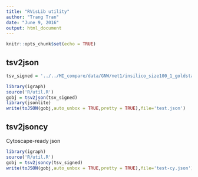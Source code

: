 ```yaml
---
title: "RVisLib utility"
author: "Trang Tran"
date: "June 9, 2016"
output: html_document
---
```


```r
knitr::opts_chunk$set(echo = TRUE)
```

## tsv2json
```r
tsv_signed = '../../MI_compare/data/GNW/net1/insilico_size100_1_goldstandard_signed.tsv'
```

```r
library(igraph)
source('R/util.R')
gobj = tsv2json(tsv_signed)
library(jsonlite)
write(toJSON(gobj,auto_unbox = TRUE,pretty = TRUE),file='test.json')
```

## tsv2jsoncy

Cytoscape-ready json

```r
library(igraph)
source('R/util.R')
gobj = tsv2jsoncy(tsv_signed)
write(toJSON(gobj,auto_unbox = TRUE,pretty = TRUE),file='test-cy.json')
```
